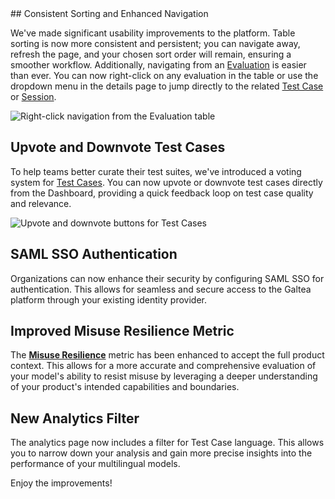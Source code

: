 <Update label="2025-09-22" description="Consistent Sorting, Improved Navigation, and SAML SSO">
## Consistent Sorting and Enhanced Navigation

We've made significant usability improvements to the platform. Table sorting is now more consistent and persistent; you can navigate away, refresh the page, and your chosen sort order will remain, ensuring a smoother workflow. Additionally, navigating from an [Evaluation](/concepts/product/version/session/evaluation) is easier than ever. You can now right-click on any evaluation in the table or use the dropdown menu in the details page to jump directly to the related [Test Case](/concepts/product/test/case) or [Session](/concepts/product/version/session).

<Frame>
  <img src="/images/changelog/2025-09-22_evaluation-navigation.png" alt="Right-click navigation from the Evaluation table" />
</Frame>

## Upvote and Downvote Test Cases

To help teams better curate their test suites, we've introduced a voting system for [Test Cases](/concepts/product/test/case). You can now upvote or downvote test cases directly from the Dashboard, providing a quick feedback loop on test case quality and relevance.

<Frame>
  <img src="/images/changelog/2025-09-22_test-case-voting.png" alt="Upvote and downvote buttons for Test Cases" />
</Frame>

## SAML SSO Authentication

Organizations can now enhance their security by configuring SAML SSO for authentication. This allows for seamless and secure access to the Galtea platform through your existing identity provider.

## Improved Misuse Resilience Metric

The **[Misuse Resilience](/concepts/metric/misuse-resilience)** metric has been enhanced to accept the full product context. This allows for a more accurate and comprehensive evaluation of your model's ability to resist misuse by leveraging a deeper understanding of your product's intended capabilities and boundaries.

## New Analytics Filter

The analytics page now includes a filter for Test Case language. This allows you to narrow down your analysis and gain more precise insights into the performance of your multilingual models.

Enjoy the improvements!
</Update>
